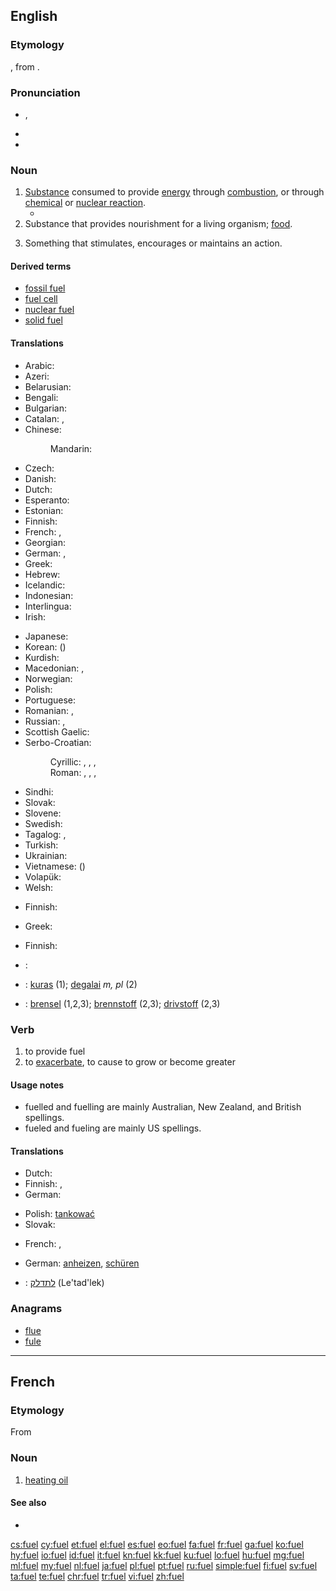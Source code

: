 ==English==

{{pedia}}

===Etymology===
{{etyl|fro|en}} {{term|fouaille|lang=fro}}, from {{term|feu||fire|lang=fro}}.

===Pronunciation===
* {{IPA|/ˈfjuːəl̩/}}, {{X-SAMPA|/"fju:@l/}}
* {{rhymes|ʊəl}}
* {{audio|en-uk-fuel.ogg|Audio (UK)}}

===Noun===
{{en-noun}}

# [[substance|Substance]] consumed to provide [[energy]] through [[combustion]], or through [[chemical]] or [[nuclear reaction]].
#* {{quote-book|year=2006|author=[[w:Edwin Black|Edwin Black]]
|title=Internal Combustion
|chapter=2|url=http://openlibrary.org/works/OL4103950W
|passage=More than a mere source of Promethean sustenance to thwart the cold and cook one's meat, wood was quite simply mankind's first industrial and manufacturing '''fuel'''.}}
# Substance that provides nourishment for a living organism; [[food]].
# {{context|figuratively|lang=en}} Something that stimulates, encourages or maintains an action.
#: {{usex|lang=en|His books were '''fuel''' for the revolution.&nbsp;&nbsp; Money is the '''fuel''' for economy.}}

====Derived terms====
* [[fossil fuel]]
* [[fuel cell]]
* [[nuclear fuel]]
* [[solid fuel]]

====Translations====
{{trans-top|substance consumed to provide energy}}
* Arabic: {{t|ar|وقود|m|tr=waqūd|sc=Arab}}
* Azeri: {{t+|az|yanacaq}}
* Belarusian: {{t|be|паліва|n|tr=páliva|sc=Cyrl}}
* Bengali: {{t|bn|জ্বালানি|tr=jbālāni|sc=Beng}}
* Bulgarian: {{t+|bg|гориво|n|tr=górivo|sc=Cyrl}}
* Catalan: {{t|ca|carburant|m}}, {{t+|ca|combustible|m}}
* Chinese:
*: Mandarin: {{t+|cmn|燃料|tr=ránliào|sc=Hani}}
* Czech: {{t+|cs|palivo|n}}
* Danish: {{t|da|brændstof}}
* Dutch: {{t+|nl|brandstof|m|f}}
* Esperanto: {{t|eo|brulaĵo}}
* Estonian: {{t|et|kütus}}
* Finnish: {{t+|fi|polttoaine}}
* French: {{t+|fr|carburant|m}}, {{t+|fr|combustible}}
* Georgian: {{t|ka|საწვავი|tr=satsvavi}}
* German: {{t+|de|Brennstoff|m}}, {{t+|de|Treibstoff|m}}
* Greek: {{t+|el|καύσιμο|n|tr=káfsimo}}
* Hebrew: {{t+|he|דלק|m|tr=délek}}
* Icelandic: {{t|is|eldsneyti|n}}
* Indonesian: {{t+|id|bahan bakar}}
* Interlingua: {{t|ia|combustibile}}
* Irish: {{t|ga|breosla|m}}
{{trans-mid}}
* Japanese: {{t+|ja|燃料|tr=ねんりょう, nenryō|sc=Jpan}}
* Korean: {{t+|ko|연료|tr=yeollyo|sc=Kore}} ({{t+|ko|燃料|sc=Kore}})
* Kurdish: {{t+|ku|mazot|sc=ku-Arab}}
* Macedonian: {{t|mk|гориво|n|tr=górivo}}, {{t|mk|огрев|m|tr=ógrev}}
* Norwegian: {{t+|no|drivstoff}}
* Polish: {{t+|pl|paliwo}}
* Portuguese: {{t+|pt|combustível|m}}
* Romanian: {{t|ro|combustibil|m}}, {{t|ro|carburant|m}}
* Russian: {{t+|ru|топливо|n|tr=tóplivo}}, {{t+|ru|горючее|n|tr=gorjúčeje}}
* Scottish Gaelic: {{t|gd|connadh|m}}
* Serbo-Croatian:
*: Cyrillic: {{t|sh|паливо|n}}, {{t|sh|гориво|n}}, {{t|sh|огрев|m}}, {{t|sh|топливо|n}}
*: Roman: {{t|sh|palivo|n}}, {{t|sh|gorivo|n}}, {{t|sh|ogrev|m}}, {{t|sh|toplivo|n}}
* Sindhi: {{t|sd|ٻارڻُ|tr=Baarann-u|sc=sd-Arab}}
* Slovak: {{t|sk|palivo|n}}
* Slovene: {{t+|sl|gorivo|n}}
* Swedish: {{t+|sv|bränsle}}
* Tagalog: {{t|tl|panggatong}}, {{t|tl|pampasiklab}}
* Turkish: {{t+|tr|yakıt}}
* Ukrainian: {{t|uk|паливо|n|tr=pályvo|sc=Cyrl}}
* Vietnamese: {{t+|vi|nhiên liệu}} ({{t+|vi|燃料}})
* Volapük: {{t+|vo|filamastöf}}
* Welsh: {{t+|cy|tanwydd|m}}
{{trans-bottom}}

{{trans-top|substance that provides nourishment}}
* Finnish: {{t+|fi|ravinto}}
{{trans-mid}}
* Greek: {{t+|el|τροφή|f|tr=trofí}}
{{trans-bottom}}

{{trans-top|figurative: something that stimulates}}
* Finnish: {{t|fi|käyttövoima}}
{{trans-mid}}
{{trans-bottom}}

<!--Remove this table once all of the translations below have been moved into the tables above.-->
{{checktrans-top}}
* {{ttbc|sh}}: {{t|sh|gȍrīvo|n}}
* {{ttbc|lt}}: [[kuras]] {{g|m}} (1); [[degalai]] ''m, pl'' (2)
* {{ttbc|no}}: [[brensel]] {{g|n}} (1,2,3); [[brennstoff]] {{g|n}} (2,3); [[drivstoff]] {{g|n}} (2,3)
{{trans-mid}}
{{trans-bottom}}

===Verb===
{{en-verb}}
{{en-verb|fuell|ing}}

# to provide fuel
# to [[exacerbate]], to cause to grow or become greater

====Usage notes====
* fuelled and fuelling are mainly Australian, New Zealand, and British spellings.
* fueled and fueling are mainly US spellings.

====Translations====
{{trans-top|to provide fuel}}
* Dutch: {{t+|nl|tanken}}
* Finnish: {{t+|fi|tankata}}, {{t|fi|täyttää polttoaineella}}
* German: {{t|de|betanken}}
{{trans-mid}}
* Polish: [[tankować]]
* Slovak: {{t|sk|tankovať}}
{{trans-bottom}}

{{trans-top|to exacerbate, to cause to grow or become greater}}
* French: {{t+|fr|alimenter}}, {{t+|fr|attiser}}
{{trans-mid}}
* German: [[anheizen]], [[schüren]]
{{trans-bottom}}

{{checktrans-top}}
* {{ttbc|he}}: [[לתדלק]] (Le'tad'lek)
{{trans-bottom}}

===Anagrams===
* [[flue#English|flue]]
* [[fule#English|fule]]

----

==French==

===Etymology===
From {{etyl|en|fr}}

===Noun===
{{fr-noun|m}}

# [[heating oil]]

====See also====
* {{l|fr|fioul}}

[[cs:fuel]]
[[cy:fuel]]
[[et:fuel]]
[[el:fuel]]
[[es:fuel]]
[[eo:fuel]]
[[fa:fuel]]
[[fr:fuel]]
[[ga:fuel]]
[[ko:fuel]]
[[hy:fuel]]
[[io:fuel]]
[[id:fuel]]
[[it:fuel]]
[[kn:fuel]]
[[kk:fuel]]
[[ku:fuel]]
[[lo:fuel]]
[[hu:fuel]]
[[mg:fuel]]
[[ml:fuel]]
[[my:fuel]]
[[nl:fuel]]
[[ja:fuel]]
[[pl:fuel]]
[[pt:fuel]]
[[ru:fuel]]
[[simple:fuel]]
[[fi:fuel]]
[[sv:fuel]]
[[ta:fuel]]
[[te:fuel]]
[[chr:fuel]]
[[tr:fuel]]
[[vi:fuel]]
[[zh:fuel]]